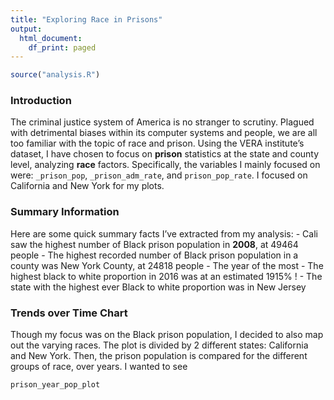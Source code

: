 ```yaml
---
title: "Exploring Race in Prisons"
output:
  html_document:
    df_print: paged
---
```


```r
source("analysis.R")
```

### Introduction 
The criminal justice system of America is no stranger to scrutiny. Plagued with detrimental biases within its computer systems and people, we are all too familiar with the topic of race and prison. Using the VERA institute's dataset, I have chosen to focus on **prison** statistics at the state and county level, analyzing **race** factors. Specifically, the variables I mainly focused on were: `_prison_pop`, `_prison_adm_rate`, and `prison_pop_rate`. I focused on California and New York for my plots. 

### Summary Information 
Here are some quick summary facts I've extracted from my analysis: 
- Cali saw the highest number of Black prison population in **2008**, at 49464 people
- The highest recorded number of Black prison population in a county was New York County, at 24818 people
- The year of the most 
- The highest black to white proportion in 2016 was at an estimated 1915% ! 
- The state with the highest ever Black to white proportion was in New Jersey 

### Trends over Time Chart 
Though my focus was on the Black prison population, I decided to also map out the varying races. 
The plot is divided by 2 different states: California and New York. Then, the prison population is compared for the different groups of race, over years. I wanted to see 

```r
prison_year_pop_plot
```

